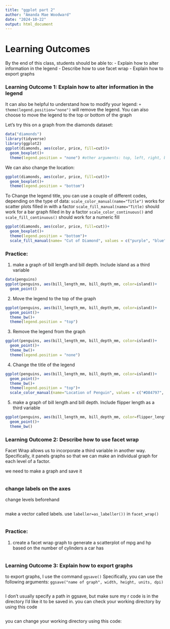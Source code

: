 ```yaml
---
title: "ggplot part 2"
author: "Amanda Mae Woodward"
date: "2024-10-22"
output: html_document
---
```


# Learning Outcomes
By the end of this class, students should be able to: 
- Explain how to alter information in the legend 
- Describe how to use facet wrap
- Explain how to export graphs


### Learning Outcome 1: Explain how to alter information in the legend
It can also be helpful to understand how to modify your legend: 
`+ theme(legend.position="none")` will remove the legend. You can also choose to move the legend to the top or bottom of the graph

Let's try this on a graph from the diamonds dataset: 
```r
data("diamonds")
library(tidyverse)
library(ggplot2)
ggplot(diamonds, aes(color, price, fill=cut))+
  geom_boxplot()+
  theme(legend.position = "none") #other arguments: top, left, right, bottom, none
```

We can also change the location: 
```r
ggplot(diamonds, aes(color, price, fill=cut))+
  geom_boxplot()+
  theme(legend.position = "bottom")
```

To Change the legend title, you can use a couple of different codes, depending on the type of data: 
`scale_color_manual(name="Title")` works for scatter plots filled in with a factor
`scale_fill_manual(name="Title)` should work for a bar graph filled in by a factor
`scale_color_continuous()` and `scale_fill_continuous()` should work for a numeric fill
```r
ggplot(diamonds, aes(color, price, fill=cut))+
  geom_boxplot()+
  theme(legend.position = "bottom")+
  scale_fill_manual(name= "Cut of Diamond", values = c("purple", "blue", "green", "orange", "red", "yellow", "pink"))
```

### Practice:

1) make a graph of bill length and bill depth. Include island as a third variable
```r
data(penguins)
ggplot(penguins, aes(bill_length_mm, bill_depth_mm, color=island))+
  geom_point()
```

2) Move the legend to the top of the graph
```r
ggplot(penguins, aes(bill_length_mm, bill_depth_mm, color=island))+
  geom_point()+
  theme_bw()+
  theme(legend.position = "top")
```

3) Remove the legend from the graph 
```r
ggplot(penguins, aes(bill_length_mm, bill_depth_mm, color=island))+
  geom_point()+
  theme_bw()+
  theme(legend.position = "none")
```

4) Change the title of the legend
```r
ggplot(penguins, aes(bill_length_mm, bill_depth_mm, color=island))+
  geom_point()+
  theme_bw()+
  theme(legend.position = "top")+
  scale_color_manual(name="Location of Penguin", values = c("#D84797", "#94FBAB", "#3ABEFF"))
```


5) make a graph of bill length and bill depth. Include flipper length as a third variable
```r
ggplot(penguins, aes(bill_length_mm, bill_depth_mm, color=flipper_length_mm))+
  geom_point()+
  theme_bw()
```

### Learning Outcome 2: Describe how to use facet wrap
Facet Wrap allows us to incorporate a third variable in another way. Specifically, it panels graphs so that we can make an individual graph for each level of a factor.

we need to make a graph and save it 
```r


```

### change labels on the axes
change levels beforehand
```r

```

make a vector called labels. use `labeller=as_labeller())` in `facet_wrap()`
```r

```

### Practice: 
1) create a facet wrap graph to generate a scatterplot of mpg and hp based on the number of cylinders a car has
```r

```

### Learning Outcome 3: Explain how to export graphs
to export graphs, I use the command `ggsave()`
Specifically, you can use the following arguments: 
`ggsave("name of graph", width, height, units, dpi)`
```r

```
I don't usually specify a path in ggsave, but make sure my r code is in the directory I'd like it to be saved in. you can check your working directory by using this code
```r

```
you can change your working directory using this code: 
```r

```